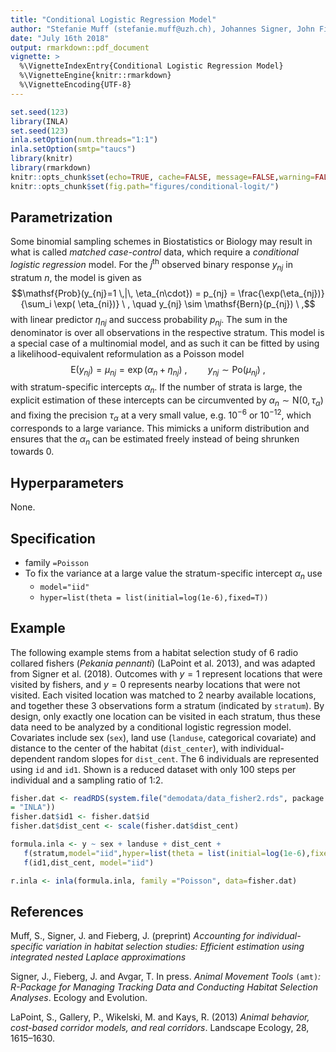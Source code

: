 ```yaml
---
title: "Conditional Logistic Regression Model"
author: "Stefanie Muff (stefanie.muff@uzh.ch), Johannes Signer, John Fieberg"
date: "July 16th 2018"
output: rmarkdown::pdf_document
vignette: >
  %\VignetteIndexEntry{Conditional Logistic Regression Model}
  %\VignetteEngine{knitr::rmarkdown}
  %\VignetteEncoding{UTF-8}
---
```


```r
set.seed(123)
library(INLA)
set.seed(123)
inla.setOption(num.threads="1:1")
inla.setOption(smtp="taucs")
library(knitr)
library(rmarkdown)
knitr::opts_chunk$set(echo=TRUE, cache=FALSE, message=FALSE,warning=FALSE)
knitr::opts_chunk$set(fig.path="figures/conditional-logit/")
```

## Parametrization

Some binomial sampling schemes in Biostatistics or Biology may result
in what is called *matched case-control* data, which require a
*conditional logistic regression* model. For the $j^\text{th}$
observed binary response $y_{nj}$ in stratum $n$, the model is given
as
$$\mathsf{Prob}(y_{nj}=1 \,|\, \eta_{n\cdot}) = p_{nj} =
\frac{\exp(\eta_{nj})}{\sum_i \exp( \eta_{ni})} \ ,
\quad  y_{nj} \sim \mathsf{Bern}(p_{nj}) \ ,$$
with linear predictor $\eta_{nj}$ and success probability $p_{nj}$.
The sum in the denominator is over all observations in the respective
stratum. This model is a special case of a multinomial model, and as
such it can be fitted by using a likelihood-equivalent reformulation
as a Poisson model
$$\mathsf{E}(y_{nj}) = \mu_{nj} =
\exp(\alpha_{n} + \eta_{nj}) \ ,
\quad \quad  y_{nj} \sim \mathsf{Po}(\mu_{nj}) \ ,$$
with stratum-specific intercepts $\alpha_{n}$. If the number of strata
is large, the explicit estimation of these intercepts can be
circumvented by $\alpha_{n} \sim \mathsf{N}(0,\tau_\alpha)$ and fixing
the precision $\tau_\alpha$ at a very small value, e.g. $10^{-6}$ or
$10^{-12}$, which corresponds to a large variance. This mimicks a
uniform distribution and ensures that the $\alpha_{n}$ can be
estimated freely instead of being shrunken towards 0.

## Hyperparameters
None.

## Specification

* family `=Poisson`
* To fix the variance at a large value the
  stratum-specific intercept $\alpha_{n}$ use 
    + `model="iid"`
    + `hyper=list(theta = list(initial=log(1e-6),fixed=T))`


## Example

The following example stems from a habitat selection study of 6 radio
collared fishers (*Pekania pennanti*) (LaPoint et al. 2013), and was
adapted from Signer et al. (2018). Outcomes with $y=1$ represent
locations that were visited by fishers, and $y=0$ represents nearby
locations that were not visited. Each visited location was matched to
2 nearby available locations, and together these 3 observations form a
stratum (indicated by `stratum`). By design, only exactly one location
can be visited in each stratum, thus these data need to be analyzed by
a conditional logistic regression model. Covariates include sex
(`sex`), land use (`landuse`, categorical covariate) and distance to
the center of the habitat (`dist_center`), with individual-dependent
random slopes for `dist_cent`. The 6 individuals are represented using
`id` and `id1`. Shown is a reduced dataset with only 100 steps per
individual and a sampling ratio of 1:2.


```r
fisher.dat <- readRDS(system.file("demodata/data_fisher2.rds", package
= "INLA"))
fisher.dat$id1 <- fisher.dat$id
fisher.dat$dist_cent <- scale(fisher.dat$dist_cent)

formula.inla <- y ~ sex + landuse + dist_cent + 
   f(stratum,model="iid",hyper=list(theta = list(initial=log(1e-6),fixed=T))) +
   f(id1,dist_cent, model="iid")
```
 
```r
r.inla <- inla(formula.inla, family ="Poisson", data=fisher.dat)
```


## References

Muff, S., Signer, J. and Fieberg, J. (preprint) *Accounting for
individual-specific variation in habitat selection studies: Efficient
estimation using integrated nested Laplace approximations*

Signer, J., Fieberg, J. and Avgar, T. In press. *Animal Movement
Tools* `(amt)`*: R-Package for Managing Tracking Data and Conducting
Habitat Selection Analyses*. Ecology and Evolution.

LaPoint, S., Gallery, P., Wikelski, M. and Kays, R. (2013) *Animal
behavior, cost-based corridor models, and real corridors*. Landscape
Ecology, 28, 1615–1630.

